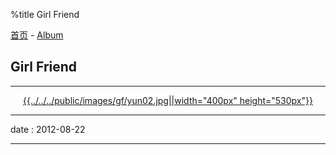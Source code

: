 %title Girl Friend

[[../../index|首页]] - [[../index|Album]]
==Girl Friend==
----
<center>[[pic03|{{../../../public/images/gf/yun02.jpg||width="400px" height="530px"}}]]</center>
----
<red>date</red> : 2012-08-22
----
